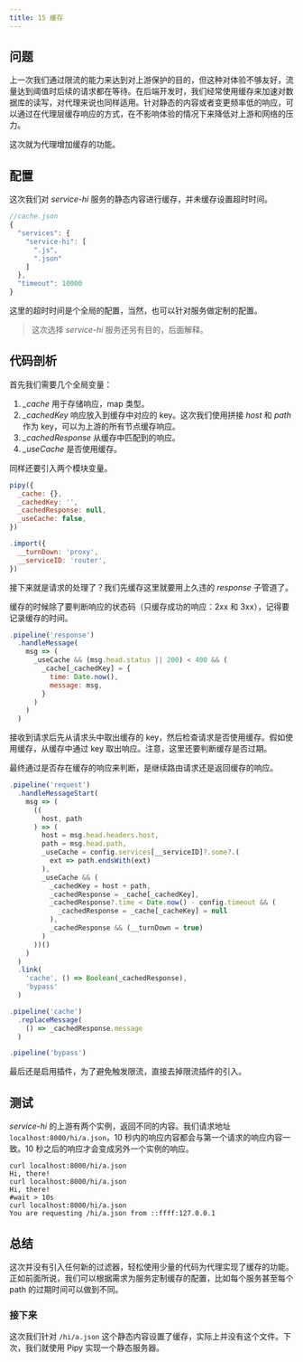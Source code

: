 ```yaml
---
title: 15 缓存
---
```


## 问题

上一次我们通过限流的能力来达到对上游保护的目的，但这种对体验不够友好，流量达到阈值时后续的请求都在等待。在后端开发时，我们经常使用缓存来加速对数据库的读写，对代理来说也同样适用。针对静态的内容或者变更频率低的响应，可以通过在代理层缓存响应的方式，在不影响体验的情况下来降低对上游和网络的压力。

这次就为代理增加缓存的功能。

## 配置

这次我们对 *service-hi* 服务的静态内容进行缓存，并未缓存设置超时时间。

```js
//cache.json
{
  "services": {
    "service-hi": [
      ".js",
      ".json"
    ]
  },
  "timeout": 10000
}
```

这里的超时时间是个全局的配置，当然，也可以针对服务做定制的配置。

> 这次选择 *service-hi* 服务还另有目的，后面解释。

## 代码剖析

首先我们需要几个全局变量：

1. *_cache* 用于存储响应，map 类型。
2. *_cachedKey* 响应放入到缓存中对应的 key。这次我们使用拼接 *host* 和 *path* 作为 key，可以为上游的所有节点缓存响应。
3. *_cachedResponse* 从缓存中匹配到的响应。
4. *_useCache* 是否使用缓存。

同样还要引入两个模块变量。

```js
pipy({
  _cache: {},
  _cachedKey: '',
  _cachedResponse: null,
  _useCache: false,
})

.import({
  __turnDown: 'proxy',
  __serviceID: 'router',
})
```

接下来就是请求的处理了？我们先缓存这里就要用上久违的 *response* 子管道了。

缓存的时候除了要判断响应的状态码（只缓存成功的响应：2xx 和 3xx），记得要记录缓存的时间。

```js
.pipeline('response')
  .handleMessage(
    msg => (
      _useCache && (msg.head.status || 200) < 400 && (
        _cache[_cachedKey] = {
          time: Date.now(),
          message: msg,
        }
      )
    )
  )
```

接收到请求后先从请求头中取出缓存的 key，然后检查请求是否使用缓存。假如使用缓存，从缓存中通过 key 取出响应。注意，这里还要判断缓存是否过期。

最终通过是否存在缓存的响应来判断，是继续路由请求还是返回缓存的响应。

```js
.pipeline('request')
  .handleMessageStart(
    msg => (
      ((
        host, path
      ) => (
        host = msg.head.headers.host,
        path = msg.head.path,
        _useCache = config.services[__serviceID]?.some?.(
          ext => path.endsWith(ext)
        ),
        _useCache && (
          _cachedKey = host + path,
          _cachedResponse = _cache[_cachedKey],
          _cachedResponse?.time < Date.now() - config.timeout && (
            _cachedResponse = _cache[_cacheKey] = null
          ),
          _cachedResponse && (__turnDown = true)
        )
      ))()
    )
  )
  .link(
    'cache', () => Boolean(_cachedResponse),
    'bypass'
  )

.pipeline('cache')
  .replaceMessage(
    () => _cachedResponse.message
  )

.pipeline('bypass')
```

最后还是启用插件，为了避免触发限流，直接去掉限流插件的引入。

## 测试

*service-hi* 的上游有两个实例，返回不同的内容。我们请求地址 `localhost:8000/hi/a.json`，10 秒内的响应内容都会与第一个请求的响应内容一致。10 秒之后的响应才会变成另外一个实例的响应。

```shell
curl localhost:8000/hi/a.json
Hi, there!
curl localhost:8000/hi/a.json
Hi, there!
#wait > 10s
curl localhost:8000/hi/a.json
You are requesting /hi/a.json from ::ffff:127.0.0.1
```

## 总结

这次并没有引入任何新的过滤器，轻松使用少量的代码为代理实现了缓存的功能。正如前面所说，我们可以根据需求为服务定制缓存的配置，比如每个服务甚至每个 path 的过期时间可以做到不同。

### 接下来

这次我们针对 `/hi/a.json` 这个静态内容设置了缓存，实际上并没有这个文件。下次，我们就使用 Pipy 实现一个静态服务器。
